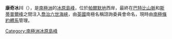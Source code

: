 {{Coord|71|36|S|67|15|W|source:GNIS|display=title}}

'''康奇冰川'''（{{lang-en|Conchie Glacier}}），是[[南極洲|南極洲]]的[[冰原島峰|冰原島峰]]，位於[[帕爾默地|帕爾默地]]西岸，最終在[[巴特比山脈|巴特比山脈]]和[[斯蒂普爾峰|斯蒂普爾峰]]之間注入[[喬治六世海峽|喬治六世海峽]]，由[[英國|英國]]南極名稱諮詢委員會命名，現時由[[南極條約體系|南極條約體系]]管理。

{{Antarctica-geo-stub}}
[[Category:南極洲冰原島峰|Category:南極洲冰原島峰]]